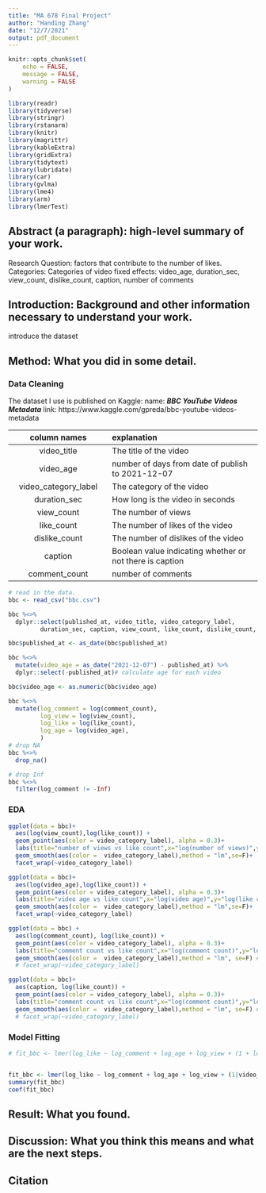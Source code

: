 ```yaml
---
title: "MA 678 Final Project"
author: "Handing Zhang"
date: "12/7/2021"
output: pdf_document
---
```


```r
knitr::opts_chunk$set(
	echo = FALSE,
	message = FALSE,
	warning = FALSE
)

library(readr)
library(tidyverse)
library(stringr)
library(rstanarm)
library(knitr)
library(magrittr)
library(kableExtra)
library(gridExtra)
library(tidytext)
library(lubridate)
library(car) 
library(gvlma)
library(lme4)
library(arm)
library(lmerTest)

```




## Abstract (a paragraph): high-level summary of your work.

Research Question: factors that contribute to the number of likes.
Categories: Categories of video
fixed effects: video_age, duration_sec, view_count, dislike_count, caption, number of comments

## Introduction: Background and other information necessary to understand your work.

introduce the dataset

## Method: What you did in some detail.



### Data Cleaning

The dataset I use is published on Kaggle:
name: ***BBC YouTube Videos Metadata***
link: https://www.kaggle.com/gpreda/bbc-youtube-videos-metadata






| column names      | explanation |
| :--:              | :----- |
| video_title             | The title of the video|
| video_age          | number of days from date of publish to 2021-12-07 |
| video_category_label         | The category of the video |
| duration_sec     | How long is the  video in  seconds |
| view_count          | The number of views |
| like_count        | The number of likes of the video|
| dislike_count           | The number of dislikes of the video|
| caption           | Boolean value indicating whether or not there is caption|
| comment_count           | number of comments|



```r
# read in the data.
bbc <- read_csv("bbc.csv")

bbc %<>% 
  dplyr::select(published_at, video_title, video_category_label,
         duration_sec, caption, view_count, like_count, dislike_count, comment_count)

bbc$published_at <- as_date(bbc$published_at)

bbc %<>% 
  mutate(video_age = as_date("2021-12-07") - published_at) %>% 
  dplyr::select(-published_at)# calculate age for each video

bbc$video_age <- as.numeric(bbc$video_age)

bbc %<>%
  mutate(log_comment = log(comment_count),
         log_view = log(view_count),
         log_like = log(like_count),
         log_age = log(video_age),
         )
# drop NA
bbc %<>% 
  drop_na()

# drop Inf
bbc %<>%
  filter(log_comment != -Inf)

```

### EDA


```r
ggplot(data = bbc)+
  aes(log(view_count),log(like_count)) +
  geom_point(aes(color = video_category_label), alpha = 0.3)+
  labs(title="number of views vs like count",x="log(number of views)",y="log(like count)")+
  geom_smooth(aes(color =  video_category_label),method = "lm",se=F)+
  facet_wrap(~video_category_label)
```

```r
ggplot(data = bbc)+
  aes(log(video_age),log(like_count)) +
  geom_point(aes(color = video_category_label), alpha = 0.3)+
  labs(title="video age vs like count",x="log(video age)",y="log(like count)")+
  geom_smooth(aes(color =  video_category_label),method = "lm",se=F)+
  facet_wrap(~video_category_label)

```



```r

ggplot(data = bbc) +
  aes(log(comment_count), log(like_count)) +
  geom_point(aes(color = video_category_label), alpha = 0.3)+
  labs(title="comment count vs like count",x="log(comment count)",y="log(like count)")+
  geom_smooth(aes(color =  video_category_label),method = "lm", se=F) # +
  # facet_wrap(~video_category_label)

```


```r

ggplot(data = bbc)+
  aes(caption, log(like_count)) +
  geom_point(aes(color = video_category_label), alpha = 0.3)+
  labs(title="comment count vs like count",x="log(comment count)",y="log(like count)")+
  geom_smooth(aes(color =  video_category_label),method = "lm", se=F) # +
  # facet_wrap(~video_category_label)

```


### Model Fitting


```r


# fit_bbc <- lmer(log_like ~ log_comment + log_age + log_view + (1 + log_comment|video_category_label) + (1 + log_age|video_category_label)+(1+log_view|video_category_label), data = bbc)


fit_bbc <- lmer(log_like ~ log_comment + log_age + log_view + (1|video_category_label), data = bbc)
summary(fit_bbc)
coef(fit_bbc)


```



## Result: What you found.



## Discussion: What you think this means and what are the next steps.


## Citation


```r




```


```r



```


```r
```


```r
```


```r
```


```r
```





